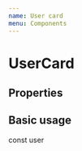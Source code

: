 ```yaml
---
name: User card
menu: Components
---
```



# UserCard

## Properties

<PropsTable of={UserCard} />

## Basic usage

const user

<Playground>
  <UserCard
    user={{
      display_name: 'Jon Skeet',
      reputation: 1088779,
      profile_image:
        'https://www.gravatar.com/avatar/6d8ebb117e8d83d74ea95fbdd0f87e13?s=128&d=identicon&r=PG'
    }}
  />
</Playground>
